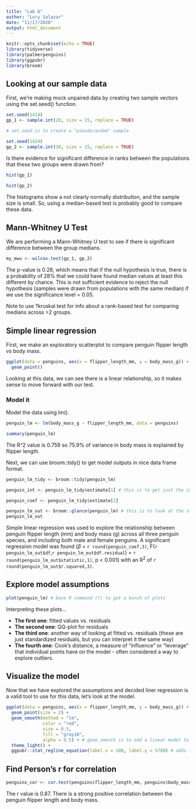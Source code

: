 ```yaml
---
title: "Lab 6"
author: "Lory Salazar"
date: "11/17/2020"
output: html_document
---
```


```r
knitr::opts_chunk$set(echo = TRUE)
library(tidyverse)
library(palmerpenguins)
library(ggpubr)
library(broom)
```

## Looking at our sample data
First, we're making mock unpaired data by creating two sample vectors using the set.seed() function.

```r
set.seed(1414)
gp_1 <- sample.int(20, size = 15, replace = TRUE)

# set.seed is to create a "pseudorandom" sample

set.seed(1424)
gp_2 <- sample.int(30, size = 15, replace = TRUE)
```

Is there evidence for significant difference in ranks between the populations that these two groups were drawn from?

```r
hist(gp_1)

hist(gp_2)
```

The histograms show a not clearly normally distribution, and the sample size is small. So, using a median-based test is probably good to compare these data. 


## Mann-Whitney U Test
We are performing a Mann-Whitney U test to see if there is significant difference between the group medians.

```r
my_mwu <- wilcox.test(gp_1, gp_2)
```

The p-value is 0.28, which means that if the null hypothesis is true, there is a probability of 28% that we could have found median values at least this different by chance. 
This is not sufficient evidence to reject the null hypothesis (samples were drawn from populations with the same median) if we use the significance level = 0.05.

Note to use ?kruskal.test for info about a rank-based test for comparing medians across >2 groups.

## Simple linear regression
First, we make an exploratory scatterplot to compare penguin flipper length vs body mass.

```r
ggplot(data = penguins, aes(x = flipper_length_mm, y = body_mass_g)) +
  geom_point()
```

Looking at this data, we can see there is a linear relationship, so it makes sense to move forward with our test.

### Model it
Model the data using lm().

```r
penguin_lm <- lm(body_mass_g ~ flipper_length_mm, data = penguins)

summary(penguin_lm)
```

The R^2 value is 0.759 so 75.9% of variance in body mass is explained by flipper length.

Next, we can use broom::tidy() to get model outputs in nice data frame format. 

```r
penguin_lm_tidy <- broom::tidy(penguin_lm)

penguin_int <- penguin_lm_tidy$estimate[1] # this is to get just the intercept

penguin_coef <- penguin_lm_tidy$estimate[2]

penguin_lm_out <- broom::glance(penguin_lm) # this is to look at the stats more easily 
penguin_lm_out
```

Simple linear regression was used to explore the relationship between penguin flipper length (mm) and body mass (g) across all three penguin species, and including both male and female penguins. A significant regression model was found ($\beta$ = `r round(penguin_coef,3)`, F(`r penguin_lm_out$df`,`r penguin_lm_out$df.residual`) = `r round(penguin_lm_out$statistic,1)`, p < 0.001) with an R^2^ of `r round(penguin_lm_out$r.squared,3)`.

## Explore model assumptions

```r
plot(penguin_lm) # base R command (?) to get a bunch of plots
```

Interpreting these plots...

- **The first one**: fitted values vs. residuals 
- **The second one**: QQ-plot for residuals 
- **The third one**: another way of looking at fitted vs. residuals (these are just standardized residuals, but you can interpret it the same way)
- **The fourth one**: Cook's distance, a measure of "influence" or "leverage" that individual points have on the model - often considered a way to explore outliers.

## Visualize the model 
Now that we have explored the assumptions and decided liner regression is a valid tool to use for this data, let's look at the model.

```r
ggplot(data = penguins, aes(x = flipper_length_mm, y = body_mass_g)) +
  geom_point(size = 2) +
  geom_smooth(method = "lm",
              color = "red",
              size = 0.5,
              fill = "gray10",
              alpha = 0.5) + # geom_smooth is to add a linear model to a scatterplot
  theme_light() +
  ggpubr::stat_regline_equation(label.x = 180, label.y = 5700) # adds the equation to the plot and labels it
```

## Find Person's r for correlation

```r
penguins_cor <- cor.test(penguins$flipper_length_mm, penguins$body_mass_g) # will report the r value which tells us if flipper length and body mass are correlated
```
The r value is 0.87. There is a strong positive correlation between the penguin flipper length and body mass. 
